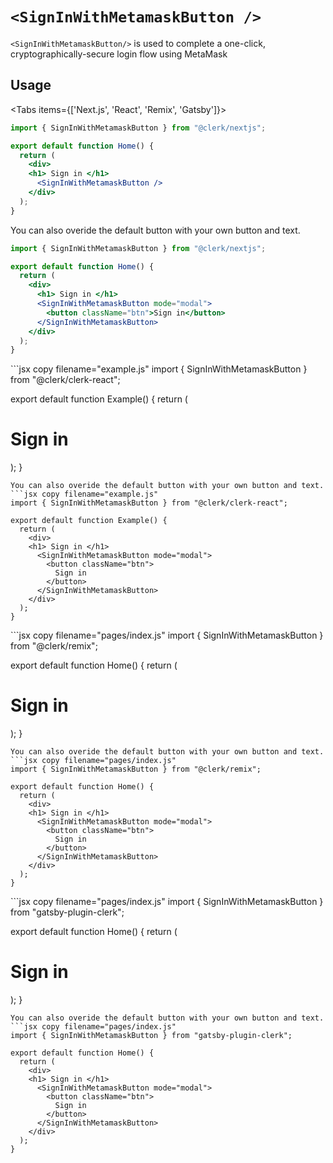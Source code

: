 
# `<SignInWithMetamaskButton />`

`<SignInWithMetamaskButton/>` is used to complete a one-click, cryptographically-secure login flow using MetaMask

## Usage

<Tabs items={['Next.js', 'React', 'Remix', 'Gatsby']}>
<Tab>
```jsx copy filename="pages/index.js"
import { SignInWithMetamaskButton } from "@clerk/nextjs";

export default function Home() {
  return (
    <div>
    <h1> Sign in </h1>
      <SignInWithMetamaskButton />
    </div>
  );
}
```
You can also overide the default button with your own button and text.

```jsx copy filename="pages/index.js"
import { SignInWithMetamaskButton } from "@clerk/nextjs";

export default function Home() {
  return (
    <div>
      <h1> Sign in </h1>
      <SignInWithMetamaskButton mode="modal">
        <button className="btn">Sign in</button>
      </SignInWithMetamaskButton>
    </div>
  );
}
```

</Tab>
<Tab>
```jsx copy filename="example.js"
import { SignInWithMetamaskButton } from "@clerk/clerk-react";

export default function Example() {
  return (
    <div>
    <h1> Sign in </h1>
      <SignInWithMetamaskButton />
    </div>
  );
}
```
You can also overide the default button with your own button and text.
```jsx copy filename="example.js"
import { SignInWithMetamaskButton } from "@clerk/clerk-react";

export default function Example() {
  return (
    <div>
    <h1> Sign in </h1>
      <SignInWithMetamaskButton mode="modal">
        <button className="btn">
          Sign in
        </button>
      </SignInWithMetamaskButton>
    </div>
  );
}
```
</Tab>
<Tab>
```jsx copy filename="pages/index.js"
import { SignInWithMetamaskButton } from "@clerk/remix";

export default function Home() {
  return (
    <div>
    <h1> Sign in </h1>
      <SignInWithMetamaskButton />
    </div>
  );
}
```
You can also overide the default button with your own button and text.
```jsx copy filename="pages/index.js"
import { SignInWithMetamaskButton } from "@clerk/remix";

export default function Home() {
  return (
    <div>
    <h1> Sign in </h1>
      <SignInWithMetamaskButton mode="modal">
        <button className="btn">
          Sign in
        </button>
      </SignInWithMetamaskButton>
    </div>
  );
}
```
</Tab>
<Tab>
```jsx copy filename="pages/index.js"
import { SignInWithMetamaskButton } from "gatsby-plugin-clerk";

export default function Home() {
  return (
    <div>
    <h1> Sign in </h1>
      <SignInWithMetamaskButton />
    </div>
  );
}
```
You can also overide the default button with your own button and text.
```jsx copy filename="pages/index.js"
import { SignInWithMetamaskButton } from "gatsby-plugin-clerk";

export default function Home() {
  return (
    <div>
    <h1> Sign in </h1>
      <SignInWithMetamaskButton mode="modal">
        <button className="btn">
          Sign in
        </button>
      </SignInWithMetamaskButton>
    </div>
  );
}
```
</Tab>
</Tabs

>
